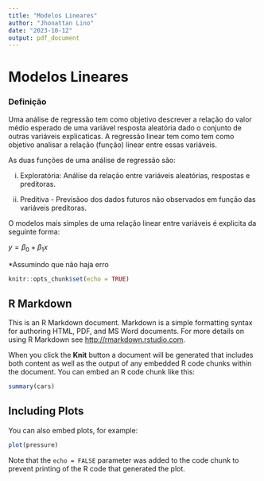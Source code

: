 ```yaml
---
title: "Modelos Lineares"
author: "Jhonattan Lino"
date: "2023-10-12"
output: pdf_document
---
```


# Modelos Lineares

### Definição

Uma análise de regressão tem como objetivo descrever a relação do valor médio esperado de uma variável resposta aleatória dado o conjunto de outras variáveis explicaticas. A regressão linear tem como tem como objetivo analisar a relação (função) linear entre essas variáveis.

As duas funções de uma análise de regressão são:

i.  Exploratória: Análise da relação entre variáveis aleatórias, respostas e preditoras.

ii. Preditiva - Previsãoo dos dados futuros não observados em função das variáveis preditoras.

O modelos mais simples de uma relação linear entre variáveis é explicita da seguinte forma:

$y= \beta_0 + \beta_1x$

*Assumindo que não haja erro

```r
knitr::opts_chunk$set(echo = TRUE)
```

## R Markdown

This is an R Markdown document. Markdown is a simple formatting syntax for authoring HTML, PDF, and MS Word documents. For more details on using R Markdown see <http://rmarkdown.rstudio.com>.

When you click the **Knit** button a document will be generated that includes both content as well as the output of any embedded R code chunks within the document. You can embed an R code chunk like this:

```r
summary(cars)
```

## Including Plots

You can also embed plots, for example:

```r
plot(pressure)
```

Note that the `echo = FALSE` parameter was added to the code chunk to prevent printing of the R code that generated the plot.
